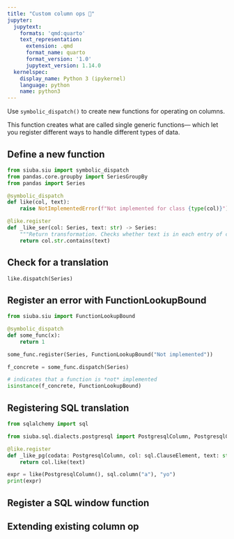 ```yaml
---
title: "Custom column ops 📝"
jupyter:
  jupytext:
    formats: 'qmd:quarto'
    text_representation:
      extension: .qmd
      format_name: quarto
      format_version: '1.0'
      jupytext_version: 1.14.0
  kernelspec:
    display_name: Python 3 (ipykernel)
    language: python
    name: python3
---
```


Use `symbolic_dispatch()` to create new functions for operating on columns.

This function creates what are called single generic functions---
which let you register different ways to handle different types of data.


## Define a new function

```python
from siuba.siu import symbolic_dispatch
from pandas.core.groupby import SeriesGroupBy
from pandas import Series

@symbolic_dispatch
def like(col, text):
    raise NotImplementedError(f"Not implemented for class {type(col)}")

@like.register
def _like_ser(col: Series, text: str) -> Series:
    """Return transformation. Checks whether text is in each entry of col."""
    return col.str.contains(text)
```

## Check for a translation

```python
like.dispatch(Series)
```

## Register an error with FunctionLookupBound

```python
from siuba.siu import FunctionLookupBound

@symbolic_dispatch
def some_func(x):
    return 1

some_func.register(Series, FunctionLookupBound("Not implemented"))
```


```python
f_concrete = some_func.dispatch(Series)

# indicates that a function is *not* implemented
isinstance(f_concrete, FunctionLookupBound)
```

## Registering SQL translation

```python
from sqlalchemy import sql

from siuba.sql.dialects.postgresql import PostgresqlColumn, PostgresqlColumnAgg

@like.register
def _like_pg(codata: PostgresqlColumn, col: sql.ClauseElement, text: str) -> sql.ClauseElement:
    return col.like(text)
```

```python
expr = like(PostgresqlColumn(), sql.column("a"), "yo")
print(expr)
```


## Register a SQL window function

## Extending existing column op
